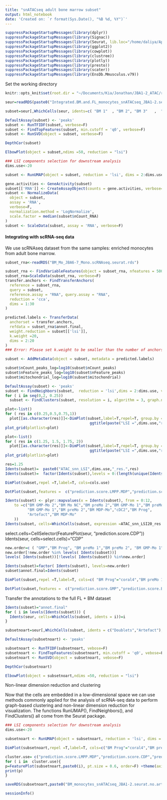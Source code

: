 ```yaml
---
title: "snATACseq adult bone marrow subset"
output: html_notebook
date: 'Created on: `r format(Sys.Date(), "%B %d, %Y")`'
---
```



```r
suppressPackageStartupMessages(library(dplyr))
suppressPackageStartupMessages(library(Signac))
suppressPackageStartupMessages(library(Seurat, lib.loc="/home/daliya/Apps/Seurat.v4"))
suppressPackageStartupMessages(library(ggplot2))
suppressPackageStartupMessages(library(cowplot))
suppressPackageStartupMessages(library(clustree))
suppressPackageStartupMessages(library(plotly))
suppressPackageStartupMessages(library(presto))
suppressPackageStartupMessages(library(scater))
suppressPackageStartupMessages(library(EnsDb.Mmusculus.v79))
```

Set the working directory
```r
knitr::opts_knit$set(root.dir = "~/Documents/Kia/Jonathan/JBA1-2_ATAC/results/")
```

```r
seur=readRDS(paste0("Integrated.BM.and.FL_monocytes_snATACseq_JBA1-2.seurat.rds"))
```


```r
subset=seur[,WhichCells(seur, idents=c( "BM 1"  , "BM 2", "BM 3"   ,  "BM 4"))]
```


```r
DefaultAssay(subset) <- 'peaks'
subset <- RunTFIDF(subset, verbose=F)
subset <- FindTopFeatures(subset, min.cutoff = 'q0', verbose=F)
subset <- RunSVD(object = subset, verbose=F)
```

```r
DepthCor(subset)
```
```r
ElbowPlot(object = subset,ndims =50, reduction = "lsi")
```

```r
### LSI components selection for downstream analysis
dims.use<-20
```


```r
subset <- RunUMAP(object = subset, reduction = 'lsi', dims = 2:dims.use, vebose=F)
```

```r
gene.activities <- GeneActivity(subset)
subset[['RNA']] <- CreateAssayObject(counts = gene.activities, verbose=F)
subset <- NormalizeData(
  object = subset,
  assay = 'RNA',
  verbose=F,
  normalization.method = 'LogNormalize',
  scale.factor = median(subset$nCount_RNA)
)
subset <- ScaleData(subset, assay = 'RNA', verbose=F)
```


#### Integrating with scRNA-seq data
 We use scRNAseq dataset from the same samples: enriched monocytes from adult bone marrow.

```r
subset_rna<-readRDS("BM_Mo_JBA6-7_Mono.scRNAseq.seurat.rds")
```

```r
subset_rna <- FindVariableFeatures(object = subset_rna, nfeatures = 5000, verbose=F)
subset_rna=ScaleData(subset_rna, verbose=F)
transfer.anchors <- FindTransferAnchors(
  reference = subset_rna,
  query = subset,
  reference.assay = "RNA", query.assay = "RNA",
  reduction = 'cca',
  dims = 1:30
)

predicted.labels <- TransferData(
  anchorset = transfer.anchors,
  refdata = subset_rna$annot.final,
  weight.reduction = subset[['lsi']],
  k.weight =20,
  dims = 2:20
)
### Error: Please set k.weight to be smaller than the number of anchors (21).

subset <- AddMetaData(object = subset, metadata = predicted.labels)
```


```r
subset$nCount_peaks_log=log10(subset$nCount_peaks)
subset$nFeature_peaks_log=log10(subset$nFeature_peaks)
subset$mitochondrial_log=log10(subset$mitochondrial)
```

```r
DefaultAssay(subset) <- 'peaks'
subset <- FindNeighbors(subset,  reduction = 'lsi',dims = 2:dims.use, verbose=F, graph.name=paste0("ATAC_snn_LSI",dims.use))
for ( i in seq(0,2, 0.25))
  subset <- FindClusters(subset, resolution = i, algorithm = 3, graph.name=paste0("ATAC_snn_LSI",dims.use), verbose=F) 
```


```r
plot<-list()
for ( res in c(0.25,0.5,0.75,1))
  plot[[as.character(res)]]<-DimPlot(subset,label=T,repel=T, group.by = paste0("ATAC_snn_LSI",dims.use,"_res.",res), cols=cols.use)+
                                      ggtitle(paste("LSI =",dims.use,"res=",res))
plot_grid(plotlist=plot)
```

```r
plot<-list()
for ( res in c(1.25, 1.5, 1.75, 2))
  plot[[as.character(res)]]<-DimPlot(subset,label=T,repel=T, group.by = paste0("ATAC_snn_LSI",dims.use,"_res.",res), cols=cols.use)+
                                      ggtitle(paste("LSI =",dims.use,"res=",res))
plot_grid(plotlist=plot)
```





```r
res=1.25
Idents(subset)=  paste0("ATAC_snn_LSI",dims.use,"_res.",res)
Idents(subset)=  factor(Idents(subset),levels = 0:(length(unique(Idents(subset)))-1))
```



```r
DimPlot(subset,repel =T,label=T, cols=cols.use) 
```

```r
DotPlot(subset,features =  c("prediction.score.LMPP.MDP","prediction.score.CDP","prediction.score.GMP","prediction.score.BM.preMo","prediction.score.BM.Mo.prolif","prediction.score.BM.MDP.Mo","prediction.score.BM.GMP.Mo","prediction.score.BM.Mo.IFN.hi","prediction.score.BM.Mo.NC","prediction.score.BM.MDP.Mac","prediction.score.cDC2","rna_Mki67","rna_Mcm3","nucleosome_signal","nucleosome_percentile","blacklist_ratio","TSS.enrichment","TSS.percentile","pct_reads_in_peaks","nCount_peaks_log","nFeature_peaks_log","mitochondrial_log"))+RotatedAxis() 
```


```r
Idents(subset) <- plyr::mapvalues(x = Idents(subset), from = 0:12, 
    to =c("BM GMP-Mo 2","BM Mo NC","BM preMo 2","BM GMP-Mo 1","BM preMo 1","BM Mo IFN",
          "BM GMP-Mo 1","BM preMo 2","BM MDP-Mo","cDC2","BM Prog",
          "Artefact","BM MDP-Mo"
    ))
Idents(subset, cells=WhichCells(subset, expression =ATAC_snn_LSI20_res.1.75==20 ))="GMP"
```

  
select.cells=CellSelector(FeaturePlot(seur, "prediction.score.CDP"))
Idents(seur, cells=select.cells)="CDP"

```r
new.order=c ( "GMP","BM Prog", "BM preMo 1","BM preMo 2", "BM GMP-Mo 1" ,"BM GMP-Mo 2" , "BM MDP-Mo","BM Mo IFN" , "BM Mo NC",  "CDP","cDC2"   ,     "Artefact"   )
new.order[!new.order %in% levels( Idents(subset))]
levels( Idents(subset))[!levels( Idents(subset)) %in%new.order]
```


```r
Idents(subset)=factor( Idents(subset), levels=new.order)
subset$annot.final=Idents(subset)
```




```r
DimPlot(subset,repel =T,label=T, cols=c( "BM Prog"="coral4","BM preMo 1"="coral3", "BM preMo 2"="rosybrown3", "GMP"="seagreen" ,  "BM GMP-Mo 1"="goldenrod3" ,"BM Mo IFN"="lightslateblue" ,  "BM GMP-Mo 2"="magenta" , "BM MDP-Mo"="orangered",  "BM Mo NC" = "turquoise4",    "CDP"="greenyellow" ,           "cDC2"="cyan", "Artefact"="grey")) 
```

```r
DotPlot(subset,features =  c("prediction.score.GMP","prediction.score.BM.preMo","rna_Mapk4","rna_Ms4a3","rna_Itgb2l","rna_S100a9","prediction.score.LMPP.MDP","rna_Mpo","rna_Lpo","rna_Cd34","rna_Gria3","prediction.score.BM.Mo.prolif","rna_F13a1","rna_Vim","rna_Fn1","prediction.score.BM.GMP.Mo","prediction.score.BM.MDP.Mo","prediction.score.BM.Mo.IFN.hi","prediction.score.BM.MDP.Mac","rna_H2-Aa","rna_Cd74","prediction.score.BM.Mo.NC","rna_Ace","rna_Treml4","prediction.score.CDP","rna_Flt3","rna_Ror1","rna_Pmepa1","prediction.score.cDC2","rna_Ciita","nucleosome_signal","nucleosome_percentile","blacklist_ratio","TSS.enrichment","TSS.percentile","pct_reads_in_peaks","nCount_peaks_log","nFeature_peaks_log","mitochondrial_log"))+RotatedAxis() 
```

Transfer the annotations to the full FL + BM dataset
```r
Idents(subset)="annot.final"
for ( i in levels(Idents(subset))) {
  Idents(seur, cells=WhichCells(subset, idents = i))=i
}
```


```r
subsetnoart=seur[,WhichCells(subset, idents = c("Doublets","Artefact"), invert=T)]
```

```r
DefaultAssay(subsetnoart) <- 'peaks'
```


```r
subsetnoart <- RunTFIDF(subsetnoart, vebose=F)
subsetnoart <- FindTopFeatures(subsetnoart, min.cutoff = 'q0', vebose=F)
subsetnoart <- RunSVD(object = subsetnoart, vebose=F)
```



```r
DepthCor(subsetnoart)
```
```r
ElbowPlot(object = subsetnoart,ndims =50, reduction = "lsi")
```


Non-linear dimension reduction and clustering

Now that the cells are embedded in a low-dimensional space we can use methods commonly applied for the analysis of scRNA-seq data to perform graph-based clustering and non-linear dimension reduction for visualization. The functions RunUMAP(), FindNeighbors(), and FindClusters() all come from the Seurat package.

```r
### LSI components selection for downstream analysis
dims.use<-20
```


```r
subsetnoart <- RunUMAP(object = subsetnoart, reduction = 'lsi', dims = 2:dims.use, vebose=F)
```



```r
DimPlot(subsetnoart,repel =T,label=T, cols=c("BM Prog"="coral4","BM preMo 1"="coral3", "BM preMo 2"="rosybrown3", "GMP"="seagreen" ,  "BM GMP-Mo 1"="goldenrod3" ,"BM Mo IFN"="lightslateblue" ,  "BM GMP-Mo 2"="magenta" , "BM MDP-Mo"="orangered",  "BM Mo NC" = "turquoise4",    "CDP"="greenyellow"  ,       "cDC2"="cyan"     )  ) 
```




```r
cluster.use= c("prediction.score.LMPP.MDP","prediction.score.CDP","prediction.score.GMP","prediction.score.BM.preMo","prediction.score.BM.Mo.prolif","prediction.score.BM.MDP.Mo","prediction.score.BM.GMP.Mo","prediction.score.BM.Mo.IFN.hi","prediction.score.BM.Mo.NC","prediction.score.BM.MDP.Mac","prediction.score.cDC2")
for ( i in  cluster.use){
p=FeaturePlot(subsetnoart,paste0(i), pt.size = 0.6, order=F) +theme(axis.line = element_blank(), axis.text = element_blank(), axis.title = element_blank(), axis.ticks = element_blank() )
print(p)
}
```


```r
saveRDS(subsetnoart,paste0("BM_monocytes_snATACseq_JBA1-2.seurat.no.artefact.rds"))
```




```r
sessionInfo()
```
